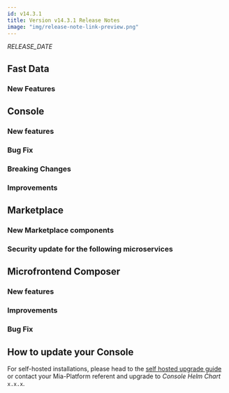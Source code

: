 ```yaml
---
id: v14.3.1
title: Version v14.3.1 Release Notes
image: "img/release-note-link-preview.png"
---
```



_RELEASE_DATE_

## Fast Data

### New Features

## Console

### New features

### Bug Fix

### Breaking Changes

### Improvements

## Marketplace

### New Marketplace components

### Security update for the following microservices


## Microfrontend Composer

### New features

### Improvements

### Bug Fix

## How to update your Console

For self-hosted installations, please head to the [self hosted upgrade guide](/docs/infrastructure/self-hosted/installation-chart/how-to-upgrade) or contact your Mia-Platform referent and upgrade to _Console Helm Chart_ `x.x.x`.
